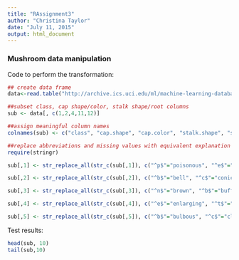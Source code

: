 ```yaml
---
title: "RAssignment3"
author: "Christina Taylor"
date: "July 11, 2015"
output: html_document
---
```


### Mushroom data manipulation

Code to perform the transformation: 

```r
## create data frame 
data<-read.table("http://archive.ics.uci.edu/ml/machine-learning-databases/mushroom/agaricus-lepiota.data", sep=",")

##subset class, cap shape/color, stalk shape/root columns
sub <- data[, c(1,2,4,11,12)]

##assign meaningful column names
colnames(sub) <- c("class", "cap.shape", "cap.color", "stalk.shape", "stalk.root")

##replace abbreviations and missing values with equivalent explanation 
require(stringr)

sub[,1] <- str_replace_all(str_c(sub[,1]), c("^p$"="poisonous", "^e$"="edible"))

sub[,2] <- str_replace_all(str_c(sub[,2]), c("^b$"="bell", "^c$"="conical", "^x$"="convex", "^f$"="flat", "^k$"="knobbed", "^s$"="sunken"))

sub[,3] <- str_replace_all(str_c(sub[,3]), c("^n$"="brown", "^b$"="buff", "^c$"="cinnamon", "^g$"="gray", "^r$"="green", "^p$"="pink", "^u$"="purple", "^e$"="red", "^w$"="white", "^y$"="yellow"))

sub[,4] <- str_replace_all(str_c(sub[,4]), c("^e$"="enlarging", "^t$"="tapering"))

sub[,5] <- str_replace_all(str_c(sub[,5]), c("^b$"="bulbous", "^c$"="club", "^u$"="cup", "^e$"="equal", "^z$"="rhizomorphs", "^r$"="rooted", "\\?"="missing"))
```

Test results:

```r
head(sub, 10)
tail(sub,10)
```